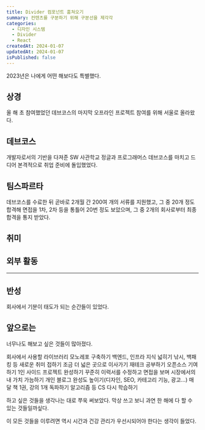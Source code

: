 ```yaml
---
title: Divider 컴포넌트 훔쳐오기
summary: 컨텐츠를 구분하기 위해 구분선을 제각각 
categories:
  - 디자인 시스템
  - Divider
  - React
createdAt: 2024-01-07
updatedAt: 2024-01-07
isPublished: false
---
```


2023년은 나에게 어떤 해보다도 특별했다. 

## 상경

올 해 초 참여했었던 데브코스의 마지막 오프라인 프로젝트 참여를 위해 서울로 올라왔다.

## 데브코스

개발자로서의 기반을 다져준 SW 사관학교 정글과 프로그래머스 데브코스를 마치고 드디어 본격적으로 취업 준비에 돌입했었다.

## 팀스파르타

데브코스를 수료한 뒤 곧바로 2개월 간 200여 개의 서류를 지원했고, 그 중 20개 정도 합격해 면접을 1차, 2차 등을 통틀어 20번 정도 보았으며, 그 중 2개의 회사로부터 최종 합격을 통지 받았다.

## 취미

## 외부 활동

---

## 반성

회사에서 기분이 태도가 되는 순간들이 있었다. 

## 앞으로는

너무나도 해보고 싶은 것들이 많아졌다.

회사에서 사용할 라이브러리 모노레포 구축하기
백엔드, 인프라 지식 넓히기
낚시, 백패킹 등 새로운 취미 접하기
조금 더 넓은 곳으로 이사가기
재테크 공부하기
오픈소스 기여하기
1인 사이드 프로젝트 완성하기
꾸준히 이력서를 수정하고 면접을 보며 시장에서의 내 가치 가늠하기
개인 블로그 완성도 높이기(디자인, SEO, 카테고리 기능, 광고...)
매달 책 1권, 강의 1개 독파하기
알고리즘 등 CS 다시 학습하기

하고 싶은 것들을 생각나는 대로 쭈욱 써보았다. 막상 쓰고 보니 과연 한 해에 다 할 수 있는 것들일까싶다.

이 모든 것들을 이루려면 역시 시간과 건강 관리가 우선시되어야 한다는 생각이 들었다.
